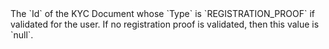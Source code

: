   

  
<ResponseField name="ProofOfRegistration" type="string" >    
The `Id` of the KYC Document whose `Type` is `REGISTRATION_PROOF` if validated for the user. If no registration proof is validated, then this value is `null`.  
</ResponseField>